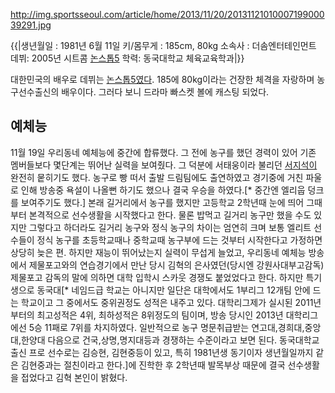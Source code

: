 http://img.sportsseoul.com/article/home/2013/11/20/2013112101000719900039291.jpg

{{|생년월일 : 1981년 6월 11일
키/몸무게 : 185cm, 80kg
소속사 : 더솜엔터테인먼트
데뷔: 2005년 시트콤 [[논스톱5]]
학력: 동국대학교 체육교육학과|}}

대한민국의 배우로 데뷔는 [[논스톱5]]였다. 185에 80kg이라는 건장한 체격을 자랑하며 농구선수출신의 배우이다. 그러다 보니 드라마 빠스켓 볼에 캐스팅 되었다. 

== 예체능 ==
11월 19일 우리동네 예체능에 중간에 합류했다. 그 전에 농구를 했던 경력이 있어 기존 멤버들보다 몇단계는 뛰어난 실력을 보여줬다. 그 덕분에 서태웅이라 불리던 [[서지석]]이 완전히 뭍히기도 했다. 농구로 빵 떠서 출발 드림팀에도 출연하였고 경기중에 거친 파울로 인해 방송중 욕설이 나올뻔 하기도 했으나 결국 우승을 하였다.[* 중간엔 엘리웁 덩크를 보여주기도 했다.] 본래 길거리에서 농구를 했지만 고등학교 2학년때 눈에 띄어 그때부터 본격적으로 선수생활을 시작했다고 한다. 물론 밥먹고 길거리 농구만 했을 수도 있지만 그렇다고 하더라도 길거리 농구와 정식 농구의 차이는 엄연히 크며 보통 엘리트 선수들이 정식 농구를 초등학교때나 중학교때 농구부에 드는 것부터 시작한다고 가정하면 상당히 늦은 편. 하지만 재능이 뛰어났는지 실력이 무섭게 늘었고, 우리동네 예체능 방송에서 제물포고와의 연습경기에서 만난 당시 김혁의 은사였던(당시엔 강원사대부고감독)제물포고 감독의 말에 의하면 대학 입학시 스카웃 경쟁도 붙었었다고 한다. 하지만 특기생으로 동국대[* 네임드급 학교는 아니지만 일단은 대학에서도 1부리그 12개팀 안에 드는 학교이고 그 중에서도 중위권정도 성적은 내주고 있다. 대학리그제가 실시된 2011년부터의 최고성적은 4위, 최하성적은 8위정도의 팀이며, 방송 당시인 2013년 대학리그에선 5승 11패로 7위를 차지하였다. 일반적으로 농구 명문취급받는 연고대,경희대,중앙대,한양대 다음으로 건국,상명,명지대등과 경쟁하는 수준이라고 보면 된다. 동국대학교 출신 프로 선수로는 김승현, 김현중등이 있고, 특히 1981년생 동기이자 생년월일까지 같은 김현중과는 절친이라고 한다.]에 진학한 후 2학년때 발목부상 때문에 결국 선수생활을 접었다고 김혁 본인이 밝혔다.
